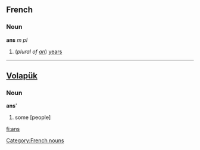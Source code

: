 ==French==
===Noun===
'''ans''' ''m pl'' 

# (''plural of [[an#French|an]]'') [[years]]

[[Category:French nouns]]

----
== [[Volapük]] == 
=== Noun ===
'''ans''''

# some [people]

[[fi:ans]]